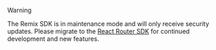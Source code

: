 > [!WARNING]
> The Remix SDK is in maintenance mode and will only receive security updates. Please migrate to the [React Router SDK](/docs/quickstarts/react-router) for continued development and new features.

